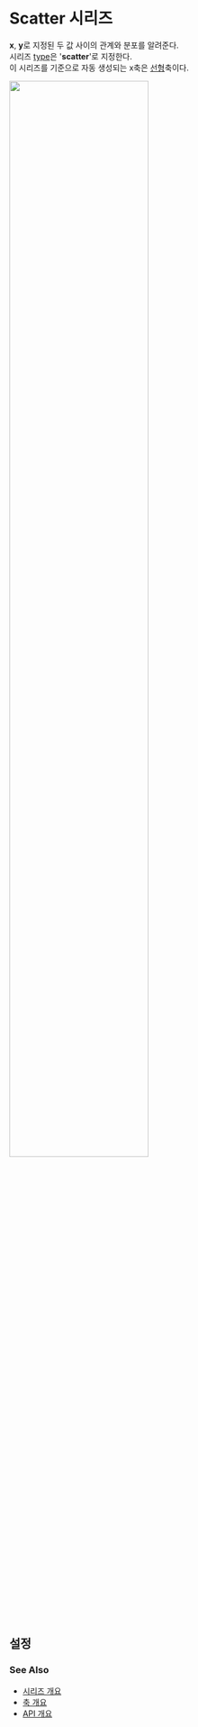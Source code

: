 # Scatter 시리즈

**x**, **y**로 지정된 두 값 사이의 관계와 분포를 알려준다.<br/>
시리즈 [type](/config/config/series#type)은 '**scatter**'로 지정한다.<br/>
이 시리즈를 기준으로 자동 생성되는 x축은 [선형](/config/config/xAxis/linear)축이다.

<img src="/images/guide/series/scatter-01.png" width="70%" class="border-img"/>

## 설정

### See Also

- [시리즈 개요](/guide/series)
- [축 개요](/guide/axes)
- [API 개요](/docs)